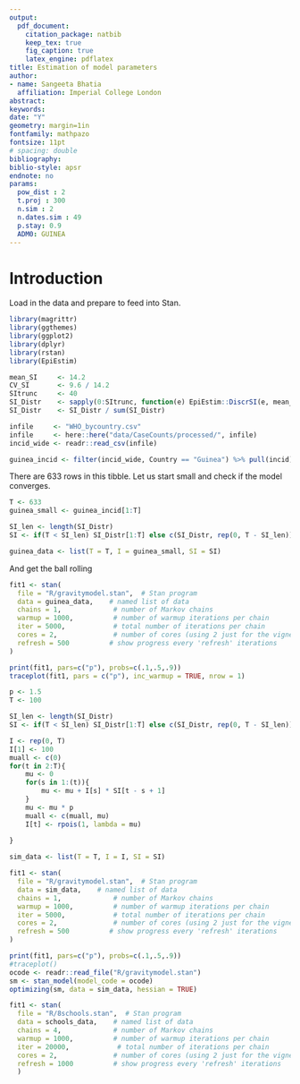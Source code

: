 ```yaml
---
output: 
  pdf_document:
    citation_package: natbib
    keep_tex: true
    fig_caption: true
    latex_engine: pdflatex
title: Estimation of model parameters
author:
- name: Sangeeta Bhatia
  affiliation: Imperial College London
abstract: 
keywords: 
date: "Y"
geometry: margin=1in
fontfamily: mathpazo
fontsize: 11pt
# spacing: double
bibliography: 
biblio-style: apsr
endnote: no
params:
  pow_dist : 2
  t.proj : 300
  n.sim : 2
  n.dates.sim : 49
  p.stay: 0.9
  ADM0: GUINEA
---
```


# Introduction

Load in the data and prepare to feed into Stan.

```r
library(magrittr)
library(ggthemes)
library(ggplot2)
library(dplyr)
library(rstan)
library(EpiEstim)

```

```r

mean_SI     <- 14.2
CV_SI       <- 9.6 / 14.2
SItrunc     <- 40
SI_Distr    <- sapply(0:SItrunc, function(e) EpiEstim::DiscrSI(e, mean_SI, mean_SI * CV_SI))
SI_Distr    <- SI_Distr / sum(SI_Distr)


```


```r

infile     <- "WHO_bycountry.csv"
infile     <- here::here("data/CaseCounts/processed/", infile)
incid_wide <- readr::read_csv(infile)

guinea_incid <- filter(incid_wide, Country == "Guinea") %>% pull(incid)

```

There are 633 rows in this tibble. Let us start small and check if the
model converges.

```r

T <- 633
guinea_small <- guinea_incid[1:T]

SI_len <- length(SI_Distr)
SI <- if(T < SI_len) SI_Distr[1:T] else c(SI_Distr, rep(0, T - SI_len))

guinea_data <- list(T = T, I = guinea_small, SI = SI)


```

And get the ball rolling

```r
fit1 <- stan(
  file = "R/gravitymodel.stan",  # Stan program
  data = guinea_data,    # named list of data
  chains = 1,             # number of Markov chains
  warmup = 1000,          # number of warmup iterations per chain
  iter = 5000,            # total number of iterations per chain
  cores = 2,              # number of cores (using 2 just for the vignette)
  refresh = 500          # show progress every 'refresh' iterations
)

print(fit1, pars=c("p"), probs=c(.1,.5,.9))
traceplot(fit1, pars = c("p"), inc_warmup = TRUE, nrow = 1)

```



```r

p <- 1.5
T <- 100

SI_len <- length(SI_Distr)
SI <- if(T < SI_len) SI_Distr[1:T] else c(SI_Distr, rep(0, T - SI_len))

I <- rep(0, T)
I[1] <- 100
muall <- c(0)
for(t in 2:T){
    mu <- 0
    for(s in 1:(t)){
        mu <- mu + I[s] * SI[t - s + 1]
    }
    mu <- mu * p
    muall <- c(muall, mu)
    I[t] <- rpois(1, lambda = mu)
    
}

sim_data <- list(T = T, I = I, SI = SI)

fit1 <- stan(
  file = "R/gravitymodel.stan",  # Stan program
  data = sim_data,    # named list of data
  chains = 1,             # number of Markov chains
  warmup = 1000,          # number of warmup iterations per chain
  iter = 5000,            # total number of iterations per chain
  cores = 2,              # number of cores (using 2 just for the vignette)
  refresh = 500          # show progress every 'refresh' iterations
)

print(fit1, pars=c("p"), probs=c(.1,.5,.9))
#traceplot()
ocode <- readr::read_file("R/gravitymodel.stan")
sm <- stan_model(model_code = ocode)
optimizing(sm, data = sim_data, hessian = TRUE)

fit1 <- stan(
  file = "R/8schools.stan",  # Stan program
  data = schools_data,    # named list of data
  chains = 4,             # number of Markov chains
  warmup = 1000,          # number of warmup iterations per chain
  iter = 20000,            # total number of iterations per chain
  cores = 2,              # number of cores (using 2 just for the vignette)
  refresh = 1000          # show progress every 'refresh' iterations
  )

```

